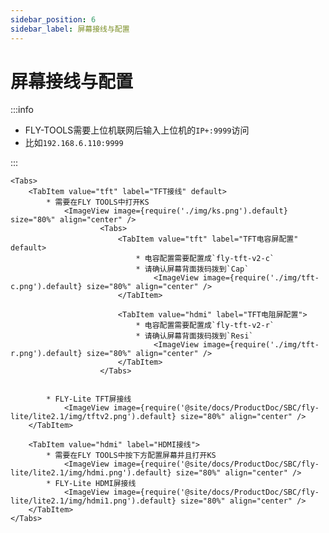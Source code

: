 ```yaml
---
sidebar_position: 6
sidebar_label: 屏幕接线与配置
---
```




# 屏幕接线与配置

:::info

* FLY-TOOLS需要上位机联网后输入上位机的`IP+:9999`访问
* 比如`192.168.6.110:9999`

:::

    <Tabs>
        <TabItem value="tft" label="TFT接线" default>
            * 需要在FLY TOOLS中打开KS
                <ImageView image={require('./img/ks.png').default} size="80%" align="center" />
                        <Tabs>
                            <TabItem value="tft" label="TFT电容屏配置" default>
                                * 电容配置需要配置成`fly-tft-v2-c`
                                * 请确认屏幕背面拨码拨到`Cap`
                                    <ImageView image={require('./img/tft-c.png').default} size="80%" align="center" />
                            </TabItem>

                            <TabItem value="hdmi" label="TFT电阻屏配置">
                                * 电容配置需要配置成`fly-tft-v2-r`
                                * 请确认屏幕背面拨码拨到`Resi`
                                    <ImageView image={require('./img/tft-r.png').default} size="80%" align="center" />
                            </TabItem>
                        </Tabs>


            * FLY-Lite TFT屏接线
                <ImageView image={require('@site/docs/ProductDoc/SBC/fly-lite/lite2.1/img/tftv2.png').default} size="80%" align="center" />
        </TabItem>

        <TabItem value="hdmi" label="HDMI接线">
            * 需要在FLY TOOLS中按下方配置屏幕并且打开KS
                <ImageView image={require('@site/docs/ProductDoc/SBC/fly-lite/lite2.1/img/hdmi.png').default} size="80%" align="center" />               
            * FLY-Lite HDMI屏接线
                <ImageView image={require('@site/docs/ProductDoc/SBC/fly-lite/lite2.1/img/hdmi1.png').default} size="80%" align="center" />
        </TabItem>
    </Tabs>
